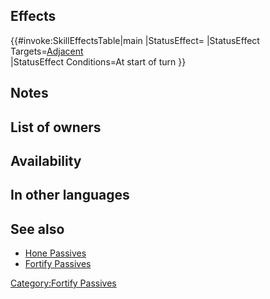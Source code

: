 {{Passive
|type=C
|exclusive=0
|1name=Fortify Armor
|1tagid=SID_重盾の鼓舞
|1effect=At start of turn, grants Def/Res+6 to adjacent armored allies for 1 turn.
|1cost=200
|1required=Fortify Def 2;Fortify Res 2
|canUseWeapon={{WeaponList|all}}
|canUseMove=Armored
|properties=random_all,random_inherit_base
}}
==Effects==
{{#invoke:SkillEffectsTable|main
|StatusEffect={{SkillEffectText|Bonuses|Def/Res|6}}
|StatusEffect Targets=[[Adjacent]] {{Mt|Armored}}<br>{{SkillTargetText|Allies}}
|StatusEffect Conditions=At start of turn
}}
==Notes==
{{Bonuses}}
==List of owners==
{{Skill Hero List}}
==Availability==
{{PassiveFocusList}}
{{PassiveDistributionList}}
{{PassiveCombatManualList}}
==In other languages==
{{OtherLanguages
|japanese=重盾の鼓舞
|german=Panzer stärken
|spanishEU=Baluarte acoraz.
|spanishLA=Baluarte acoraz.
|french=Prudence (Cuira.)
|italian=Fortifica corazzati
|chineseTW=重盾鼓舞
|portuguese=Armadura intensa
}}
==See also==
* [[Hone Passives]]
* [[Fortify Passives]]
{{Passives Navbox|C}}
[[Category:Fortify Passives]]